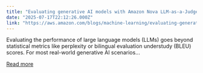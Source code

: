 ```yaml
---
title: "Evaluating generative AI models with Amazon Nova LLM-as-a-Judge on Amazon SageMaker AI"
date: "2025-07-17T22:12:26.000Z"
link: "https://aws.amazon.com/blogs/machine-learning/evaluating-generative-ai-models-with-amazon-nova-llm-as-a-judge-on-amazon-sagemaker-ai/"
---
```


Evaluating the performance of large language models (LLMs) goes beyond statistical metrics like perplexity or bilingual evaluation understudy (BLEU) scores. For most real-world generative AI scenarios...

[Read more](https://aws.amazon.com/blogs/machine-learning/evaluating-generative-ai-models-with-amazon-nova-llm-as-a-judge-on-amazon-sagemaker-ai/)
